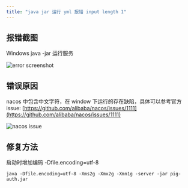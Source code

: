 ```yaml
---
title: "java jar 运行 yml 报错 input length 1"
---
```


## 报错截图

Windows java -jar 运行服务

![error screenshot](/images/1623201219521-bf6e7b3a-cee0-4337-b034-f84e11cc2089.png)

## 错误原因

nacos 中包含中文字符，在 window 下运行的存在缺陷，具体可以参考官方 issue: [https://github.com/alibaba/nacos/issues/1111](https://github.com/alibaba/nacos/issues/1111)

![nacos issue](/images/1623201262614-7c240a91-f79e-4b11-86b6-3bc1df719694.png)

## 修复方法

启动时增加编码 -Dfile.encoding=utf-8

```shell
java -Dfile.encoding=utf-8 -Xms2g -Xmx2g -Xmn1g -server -jar pig-auth.jar
```
